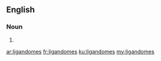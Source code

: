 ==English==

===Noun===
{{head|en|noun plural form}}

# {{plural of|ligandome|lang=en}}

[[ar:ligandomes]]
[[fr:ligandomes]]
[[ku:ligandomes]]
[[my:ligandomes]]